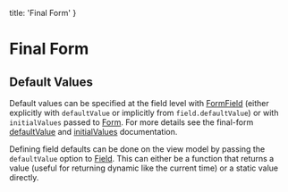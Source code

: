    title: 'Final Form'
}

# Final Form


## Default Values

Default values can be specified at the field level with [FormField](/docs/final-form/FormField/) (either explicitly with `defaultValue`
or implicitly from `field.defaultValue`) or with `initialValues` passed to [Form](/docs/final-form/FormField/). For more
details see the final-form [defaultValue](https://final-form.org/docs/react-final-form/types/FieldProps#defaultvalue) and [initialValues](https://final-form.org/docs/react-final-form/types/FormProps#initialvalues)
documentation.

Defining field defaults can be done on the view model by passing the `defaultValue` option to [Field](/docs/viewmodel/fields/Field/). This can either be
a function that returns a value (useful for returning dynamic like the current time) or a static value directly.
